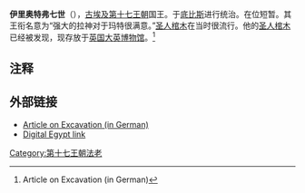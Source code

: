 {{Pharaoh Infobox | 
    Name=伊里奥特弗七世 | 
    Image=WoodenCoffinOfIntef-BritishMuseum-August21-08.jpg|
Caption=伊里奥特弗七世之棺,现藏[[英国|英国]][[大英博物馆|大英博物馆]]|
ImageSize=300px|
  Alt=因提夫七世|
NomenHiero= <hiero>W25-i-n:t:f</hiero>|
Nomen=因提夫<br /> ''Jnj it=f'' <br /> ''His father brought him''| 
PrenomenHiero=<hiero>N5-S12-L1</hiero>  |
Prenomen=Nebukhepere <br /> ''{{Unicode|Nbw-ḫpr-R՚}}'' <br /> ''The golden apparition of Ra'' | 
Golden= [...]neteru <br /> ''[..]-nTrw'' <br /> ''...-gods'' |
Nebty=Heruhernesetef <br /> ''{{Unicode|Hrw-ḥr-nst}}=f'' <br /> ''He who creates peace on his throne'' | 
Horus= Neferkheperu <br /> ''nfr-ḫprw'' <br />荷鲁斯，他的灵魂是完美的| 
GoldenHiero=<hiero>HASH-R8A </hiero> |
NebtyHiero=<hiero>O4:r-D2:Z1-W11:Z1-t:f</hiero>  |
HorusHiero= <hiero>nfr-L1-Z3</hiero> | 
Reign=约公元前1571年到约公元前16世纪60年代中期<ref>Kim Ryholt, ''The Political Situation in Egypt during the Second Intermediate Period'', CNI Publications, Copenhagen: Museum Tusculanum Press, 1997, p.204</ref>|
Dynasty=[[第十七王朝|第十七王朝]] |
Coregency=|
Predecessor=[[伊里奥特弗六世|伊里奥特弗六世]]|
Successor=[[伊里奥特弗八世|伊里奥特弗八世]]|
Spouse=[[索贝克姆萨夫|索贝克姆萨夫]]|
children=|
Father=[[索贝克姆萨夫二世|索贝克姆萨夫二世]]|
Mother=[[努布卡斯|努布卡斯]]| 
Born=|
Died=|
Burial=|
Monuments=}}

'''伊里奥特弗七世'''（{{lang-en|Intef VII}}），[[古埃及|古埃及]][[第十七王朝|第十七王朝]]国王。于[[底比斯_(埃及)|底比斯]]进行统治。在位短暂。其王衔名意为“强大的拉神对于玛特很满意。”[[圣人棺木|圣人棺木]]在当时很流行。他的[[圣人棺木|圣人棺木]]已经被发现，现存放于[[英国|英国]][[大英博物馆|大英博物馆]]。<ref>{{cite web |url=http://www.archaeologie-online.com/magazin/thema/2001/05/d_1.php |title=存档副本 |accessdate=2005-10-28 |deadurl=yes |archiveurl=https://web.archive.org/web/20050930210706/http://www.archaeologie-online.com/magazin/thema/2001/05/d_1.php |archivedate=2005-09-30 }} Article on Excavation (in German)</ref>

==注释==
<references/>

==外部链接==
*[https://web.archive.org/web/20050930210706/http://www.archaeologie-online.com/magazin/thema/2001/05/d_1.php Article on Excavation (in German)]
*[http://www.digitalegypt.ucl.ac.uk/chronology/2interkings/antefnubkeperre.html Digital Egypt link]

{{Pharaoh | Prev=[[伊里奥特弗六世|伊里奥特弗六世]]| Dynasty=[[埃及第十七王朝|第十七王朝]] | Next=[[伊里奥特弗八世|伊里奥特弗八世]]}}

{{著名埃及统治者}}

{{Authority control}}
[[Category:第十七王朝法老|Category:第十七王朝法老]]